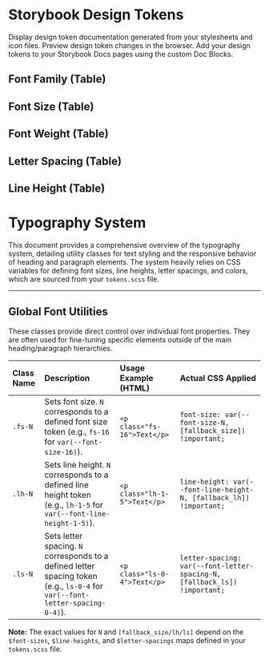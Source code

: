 
<Meta title="Tokens/Typography" />

# Storybook Design Tokens

Display design token documentation generated from your stylesheets and icon files. Preview design token changes in the browser. Add your design tokens to your Storybook Docs pages using the custom Doc Blocks.

## Font Family (Table)

<DesignTokenDocBlock
  categoryName="Font Families"
  viewType="table"
  maxHeight="none"
/>

## Font Size (Table)

<DesignTokenDocBlock
  categoryName="Font Sizes"
  viewType="table"
  maxHeight="none"
/>

## Font Weight (Table)

<DesignTokenDocBlock
  categoryName="Font Weights"
  viewType="table"
  maxHeight="none"
/>

## Letter Spacing (Table)

<DesignTokenDocBlock
  categoryName="Letter Spacings"
  viewType="table"
  maxHeight="none"
/>

## Line Height (Table)

<DesignTokenDocBlock
  categoryName="Line Heights"
  viewType="table"
  maxHeight="none"
/>

# Typography System

This document provides a comprehensive overview of the typography system, detailing utility classes for text styling and the responsive behavior of heading and paragraph elements. The system heavily relies on CSS variables for defining font sizes, line heights, letter spacings, and colors, which are sourced from your `tokens.scss` file.

---

## Global Font Utilities

These classes provide direct control over individual font properties. They are often used for fine-tuning specific elements outside of the main heading/paragraph hierarchies.

| Class Name           | Description                                  | Usage Example (HTML)               | Actual CSS Applied                             |
| :------------------- | :------------------------------------------- | :--------------------------------- | :--------------------------------------------- |
| `.fs-N`              | Sets font size. `N` corresponds to a defined font size token (e.g., `fs-16` for `var(--font-size-16)`). | `<p class="fs-16">Text</p>`       | `font-size: var(--font-size-N, [fallback_size]) !important;` |
| `.lh-N`              | Sets line height. `N` corresponds to a defined line height token (e.g., `lh-1-5` for `var(--font-line-height-1-5)`). | `<p class="lh-1-5">Text</p>`      | `line-height: var(--font-line-height-N, [fallback_lh]) !important;` |
| `.ls-N`              | Sets letter spacing. `N` corresponds to a defined letter spacing token (e.g., `ls-0-4` for `var(--font-letter-spacing-0-4)`). | `<p class="ls-0-4">Text</p>`      | `letter-spacing: var(--font-letter-spacing-N, [fallback_ls]) !important;` |

**Note:** The exact values for `N` and `[fallback_size/lh/ls]` depend on the `$font-sizes`, `$line-heights`, and `$letter-spacings` maps defined in your `tokens.scss` file.
